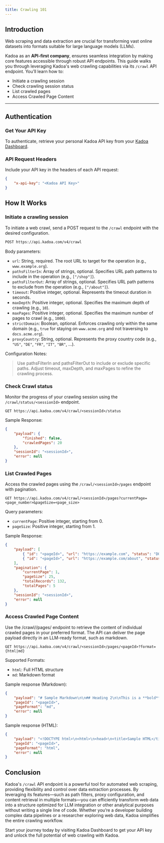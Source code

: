 ```yaml
---
title: Crawling 101
---
```


## Introduction

Web scraping and data extraction are crucial for transforming vast online datasets into formats suitable for large language models (LLMs). 


Kadoa as an **API-first company**, ensures seamless integration by making core features accessible through robust API endpoints. This guide walks you through leveraging Kadoa's web crawling capabilities via its `/crawl` API endpoint. You’ll learn how to:

- Initiate a crawling session
- Check crawling session status
- List crawled pages
- Access Crawled Page Content

---

## Authentication

### Get Your API Key

To authenticate, retrieve your personal Kadoa API key from your [Kadoa Dashboard](https://www.kadoa.com/account).  

### API Request Headers

Include your API key in the headers of each API request:

```json
{ 
    "x-api-key": "<Kadoa API Key>" 
}
```


## How It Works

### Initiate a crawling session

To initiate a web crawl, send a POST request to the `/crawl` endpoint with the desired configuration.

```bash
POST https://api.kadoa.com/v4/crawl
```

Body parameters:

- `url`: String, required. The root URL to target for the operation (e.g., `www.example.org`).
- `pathsFilterIn`: Array of strings, optional. Specifies URL path patterns to include in the operation (e.g., `["/shop"]`).
- `pathsFilterOut`: Array of strings, optional. Specifies URL path patterns to exclude from the operation (e.g., `["/about"]`).
- `timeout`: Positive integer, optional. Represents the timeout duration in seconds.
- `maxDepth`: Positive integer, optional. Specifies the maximum depth of crawling (e.g., `10`).
- `maxPages`: Positive integer, optional. Specifies the maximum number of pages to crawl (e.g., `1000`).
- `strictDomain`: Boolean, optional. Enforces crawling only within the same domain (e.g., `true` for staying on `www.acme.org` and not traversing to `docs.acme.org`).
- `proxyCountry`: String, optional. Represents the proxy country code (e.g., `"US"`, `"DE"`, `"FR"`, `"IT"`, `"BR"`, ...).


Configuration Notes:

> Use pathsFilterIn and pathsFilterOut to include or exclude specific paths.
  Adjust timeout, maxDepth, and maxPages to refine the crawling process.


### Check Crawl status

Monitor the progress of your crawling session using the `/crawl/status/<sessionId>` endpoint.

```
GET https://api.kadoa.com/v4/crawl/<sessionId>/status
```

Sample Response:

```json
{
    "payload": {
        "finished": false,
        "crawledPages": 20
    },
    "sessionId": "<sessionId>",
    "error": null
}

```

### List Crawled Pages

Access the crawled pages using the `/crawl/<sessionId>/pages` endpoint with pagination.

```
GET https://api.kadoa.com/v4/crawl/<sessionId>/pages?currentPage=<page_number>&pageSize=<page_size>
```

Query parameters:

- `currentPage`: Positive integer, starting from 0.
- `pageSize`: Positive integer, starting from 1.


Sample Response:

```json
{
    "payload": [
        { "id": "<pageId>", "url": "https://example.com", "status": "DONE" },
        { "id": "<pageId>", "url": "https://example.com/about", "status": "CRAWLING" }
    ],
    "pagination": {
        "currentPage": 1,
        "pageSize": 25,
        "totalRecords": 132,
        "totalPages": 5
    },
    "sessionId": "<sessionId>",
    "error": null
}

```

### Access Crawled Page Content

Use the /crawl/<sessionId>/pages/<pageId> endpoint to retrieve the content of individual crawled pages in your preferred format. The API can deliver the page payload directly in an LLM-ready format, such as markdown.

```
GET https://api.kadoa.com/v4/crawl/<sessionId>/pages/<pageId>?format={html|md}
```

Supported Formats:

- `html`: Full HTML structure
- `md`: Markdown format

Sample response (Markdown):

```json
{
    "payload": "# Sample Markdown\n\n## Heading 2\n\nThis is a **bold** text and this is *italic*.\n\n",
    "pageId": "<pageId>",
    "pageFormat": "md",
    "error": null
}

```

Sample response (HTML):

```json
{
    "payload": "<!DOCTYPE html>\n<html>\n<head>\n<title>Sample HTML</title></head><body>...</body>\n</html>",
    "pageId": "<pageId>",
    "pageFormat": "html",
    "error": null
}

```


## Conclusion


Kadoa's `/crawl` API endpoint is a powerful tool for automated web scraping, providing flexibility and control over data extraction processes.
By leveraging its features—such as path filters, proxy configuration, and content retrieval in multiple formats—you can efficiently transform web data into a structure optimized for LLM integration or other analytical purposes without writing a single line of code.
Whether you’re a developer building complex data pipelines or a researcher exploring web data, Kadoa simplifies the entire crawling workflow.

Start your journey today by visiting Kadoa Dashboard to get your API key and unlock the full potential of web crawling with Kadoa.